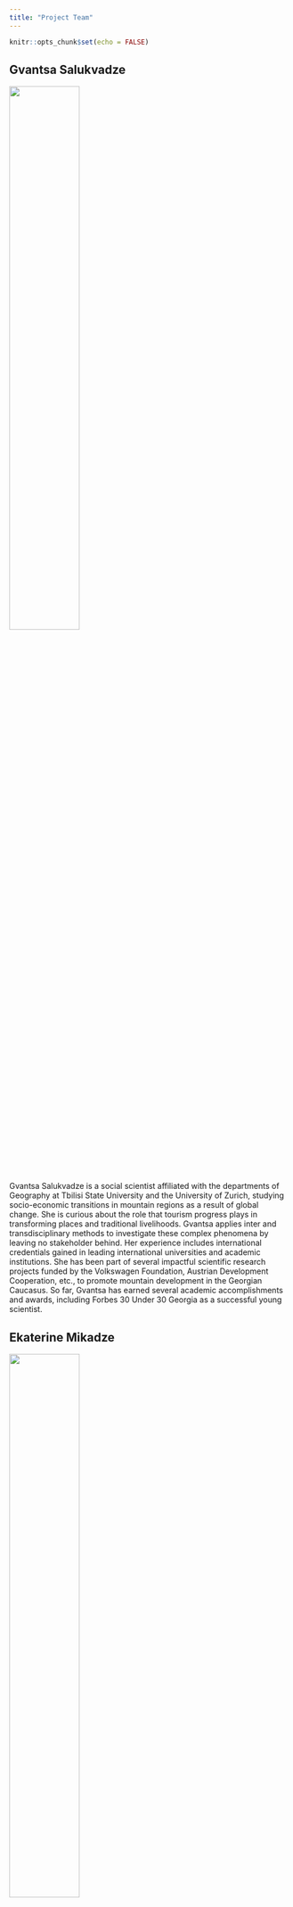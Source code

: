 ```yaml
---
title: "Project Team"
---
```


```r
knitr::opts_chunk$set(echo = FALSE)
```


## Gvantsa Salukvadze
 
![](Image/gvantsa.jpeg){width=50%}

Gvantsa Salukvadze is a social scientist affiliated with the departments of Geography at Tbilisi State University and the University of Zurich, studying socio-economic transitions in mountain regions as a result of global change. She is curious about the role that tourism progress plays in transforming places and traditional livelihoods. Gvantsa applies inter and transdisciplinary methods to investigate these complex phenomena by leaving no stakeholder behind. Her experience includes international credentials gained in leading international universities and academic institutions. She has been part of several impactful scientific research projects funded by the Volkswagen Foundation, Austrian Development Cooperation, etc., to promote mountain development in the Georgian Caucasus. So far, Gvantsa has earned several academic accomplishments and awards, including Forbes 30 Under 30 Georgia as a successful young scientist. 

## Ekaterine Mikadze

![](Image/Imageeka.jpeg){width=50%}

Ekaterine Mikadze is an environmental policy specialist, currently working as EU4climate project manager at UNDP Georgia. She has a working experience for the government and civil society organizations in Georgia, including the Climate Change and European Integration departments of the  Ministry of Environmental Protection and Agriculture. Ekaterine obtained her MSc degree in Environmental Technology from the Imperial College London (2020) and MSc degree in Environmental governance from Albert Ludwig University, Germany (2015). Her research and professional interests include climate change and circular economy.



## Temur Gugushvili

![](https://temurgugushvili.ge/author/temur-gugushvili/avatar_hu458d9f250d4c51d172b80f9ae4eaf7ec_139912_270x270_fill_q90_lanczos_center.jpg){width=50%}

Currently, Temur Gugushvili is working at the Food and Agriculture Organization (FAO) Representation in Georgia as Researcher. At the same time, He is a PhD Candidate at Tbilisi State University, Department of Sociology. His academic career already includes several impactful research projects focusing on rural and mountain development. Temur is researching international, public and academic sectors. He believe that the researcher’s primary role is to explore the hitherto hidden and spread it in an understandable way to the relevant stakeholders. For this reason, Temur synthesise in practice social science theories, methods and information handling tools, such as R/Rstudio, QGIS, SPSS, Excel, Access, MAXQDA, Mendeley, etc.

## Natia Kekenadze

Natia Kekenadze is a Ph.D. Student (Urban Studies) and independent
researcher with over four years of experience in social research. Her academic career already includes important research projects focused on urban development, suburbs, urban movements, women's engagement in political decision-making, participatory planning practices and local governments. She worked with various groups of academic and civic society organizations from Georgia, Germany, Austria, the Netherlands and the USA.


## Andro Kortua

Andro Kortua is Urban and City Planner in City Institute Georgia, currently working on Batumi General Plan, while studying Masters of Architecture and Planning in Georgian Technical University. His working experience mainly includes urban and spatial planning in Georgia, regarding social, mobility, heritage and environmental issues. Within these projects, Andro is strongly involved in communications with public, academic and private sectors. He is curious about how vulnerable countries and cities adapt to modern needs in times of critical transitions, thus his professional interests also include sustainability in urban planning and architecture and social behavioral patterns



*Contact:*

* <gvantsa.salukvadze955@sps.tsu.edu.ge> (Georgia) 



